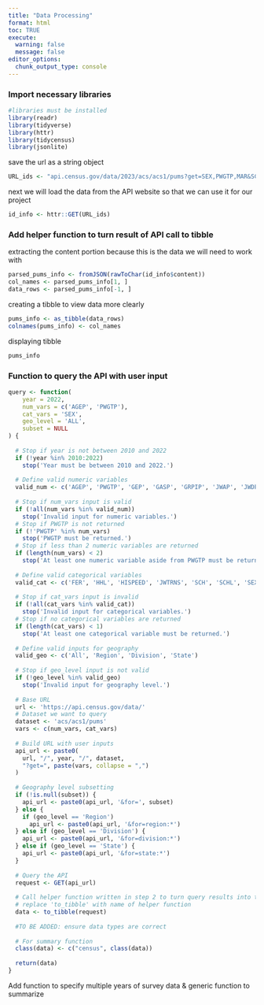 ```yaml
---
title: "Data Processing"
format: html
toc: TRUE
execute: 
  warning: false
  message: false
editor_options: 
  chunk_output_type: console
---
```


### Import necessary libraries
```r
#libraries must be installed 
library(readr)
library(tidyverse)
library(httr)
library(tidycensus)
library(jsonlite)
```

save the url as a string object
```r
URL_ids <- "api.census.gov/data/2023/acs/acs1/pums?get=SEX,PWGTP,MAR&SCHL=24"
```

next we will load the data from the API website so that we can use it for our project
```r
id_info <- httr::GET(URL_ids)
```


### Add helper function to turn result of API call to tibble
extracting the content portion because this is the data we will need to work with 
```r
parsed_pums_info <- fromJSON(rawToChar(id_info$content))
col_names <- parsed_pums_info[1, ]
data_rows <- parsed_pums_info[-1, ]
```

creating a tibble to view data more clearly
```r
pums_info <- as_tibble(data_rows)
colnames(pums_info) <- col_names 
```

displaying tibble
```r
pums_info
```
### Function to query the API with user input

```r
query <- function(
    year = 2022,
    num_vars = c('AGEP', 'PWGTP'),
    cat_vars = 'SEX',
    geo_level = 'ALL',
    subset = NULL
) {
  
  # Stop if year is not between 2010 and 2022
  if (!year %in% 2010:2022)
    stop('Year must be between 2010 and 2022.')
  
  # Define valid numeric variables
  valid_num <- c('AGEP', 'PWGTP', 'GEP', 'GASP', 'GRPIP', 'JWAP', 'JWDP', 'JWMNP')
  
  # Stop if num_vars input is valid
  if (!all(num_vars %in% valid_num))
    stop('Invalid input for numeric variables.')
  # Stop if PWGTP is not returned
  if (!'PWGTP' %in% num_vars)
    stop('PWGTP must be returned.')
  # Stop if less than 2 numeric variables are returned
  if (length(num_vars) < 2)
    stop('At least one numeric variable aside from PWGTP must be returned.')
  
  # Define valid categorical variables
  valid_cat <- c('FER', 'HHL', 'HISPEED', 'JWTRNS', 'SCH', 'SCHL', 'SEX')
  
  # Stop if cat_vars input is invalid
  if (!all(cat_vars %in% valid_cat))
    stop('Invalid input for categorical variables.')
  # Stop if no categorical variables are returned
  if (length(cat_vars) < 1)
    stop('At least one categorical variable must be returned.')
  
  # Define valid inputs for geography
  valid_geo <- c('All', 'Region', 'Division', 'State')
  
  # Stop if geo_level input is not valid
  if (!geo_level %in% valid_geo)
    stop('Invalid input for geography level.')
  
  # Base URL
  url <- 'https://api.census.gov/data/'
  # Dataset we want to query
  dataset <- 'acs/acs1/pums'
  vars <- c(num_vars, cat_vars)
  
  # Build URL with user inputs
  api_url <- paste0(
    url, "/", year, "/", dataset,
    "?get=", paste(vars, collapse = ",")
  )
  
  # Geography level subsetting
  if (!is.null(subset)) {
    api_url <- paste0(api_url, '&for=', subset)
  } else {
    if (geo_level == 'Region')
      api_url <- paste0(api_url, '&for=region:*')
  } else if (geo_level == 'Division') {
    api_url <- paste0(api_url, '&for=division:*')
  } else if (geo_level == 'State') {
    api_url <- paste0(api_url, '&for=state:*')
  }
  
  # Query the API
  request <- GET(api_url)
  
  # Call helper function written in step 2 to turn query results into tibble
  # replace 'to_tibble' with name of helper function
  data <- to_tibble(request)
  
  #TO BE ADDED: ensure data types are correct
  
  # For summary function
  class(data) <- c("census", class(data))
  
  return(data)
}
```

Add function to specify multiple years of survey data & generic function to summarize
